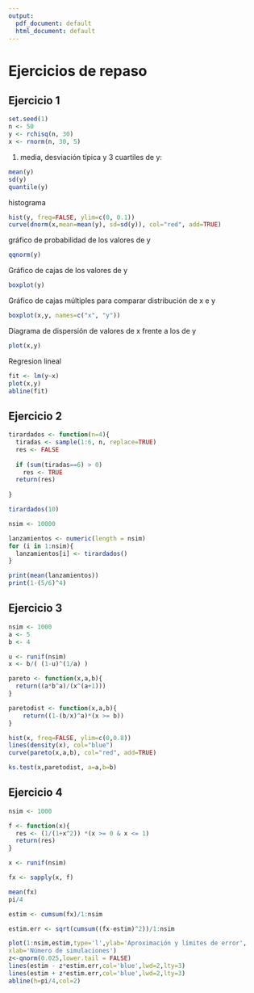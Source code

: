 ```yaml
---
output:
  pdf_document: default
  html_document: default
---
```

# Ejercicios de repaso

## Ejercicio 1

```r
set.seed(1)
n <- 50
y <- rchisq(n, 30)
x <- rnorm(n, 30, 5)
```

1. media, desviación típica y 3 cuartiles de y:

```r
mean(y)
sd(y)
quantile(y)
```
histograma
```r
hist(y, freq=FALSE, ylim=c(0, 0.1))
curve(dnorm(x,mean=mean(y), sd=sd(y)), col="red", add=TRUE)
```
gráfico de probabilidad de los valores de y

```r
qqnorm(y)
```

Gráfico de cajas de los valores de y

```r
boxplot(y)
```

Gráfico de cajas múltiples para comparar distribución de x e y

```r
boxplot(x,y, names=c("x", "y"))
```

Diagrama de dispersión de valores de x frente a los de y
```r
plot(x,y)
```

Regresion lineal

```r
fit <- lm(y~x)
plot(x,y)
abline(fit)
```

## Ejercicio 2

```r
tirardados <- function(n=4){
  tiradas <- sample(1:6, n, replace=TRUE)
  res <- FALSE
  
  if (sum(tiradas==6) > 0)
    res <- TRUE
  return(res)
    
}

tirardados(10)
```
```r
nsim <- 10000

lanzamientos <- numeric(length = nsim)
for (i in 1:nsim){
  lanzamientos[i] <- tirardados()
}

print(mean(lanzamientos))
print(1-(5/6)^4)
```
## Ejercicio 3

```r
nsim <- 1000
a <- 5
b <- 4

u <- runif(nsim)
x <- b/( (1-u)^(1/a) )

pareto <- function(x,a,b){
  return((a*b^a)/(x^(a+1)))
}

paretodist <- function(x,a,b){
    return((1-(b/x)^a)*(x >= b))
}

hist(x, freq=FALSE, ylim=c(0,0.8))
lines(density(x), col="blue")
curve(pareto(x,a,b), col="red", add=TRUE)

ks.test(x,paretodist, a=a,b=b)

```

## Ejercicio 4

```r
nsim <- 1000

f <- function(x){
  res <- (1/(1+x^2)) *(x >= 0 & x <= 1)
  return(res)
}

x <- runif(nsim)

fx <- sapply(x, f)

mean(fx)
pi/4

estim <- cumsum(fx)/1:nsim

estim.err <- sqrt(cumsum((fx-estim)^2))/1:nsim

plot(1:nsim,estim,type='l',ylab='Aproximación y límites de error',
xlab='Número de simulaciones')
z<-qnorm(0.025,lower.tail = FALSE)
lines(estim - z*estim.err,col='blue',lwd=2,lty=3)
lines(estim + z*estim.err,col='blue',lwd=2,lty=3)
abline(h=pi/4,col=2)
```

